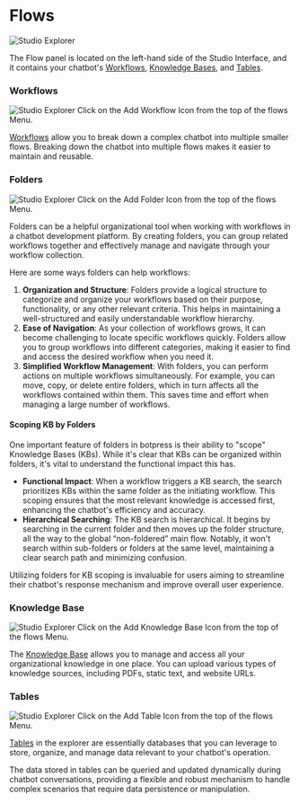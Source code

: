 # Flows

![Studio Explorer](/docs/content/studio-explorer.png)

The Flow panel is located on the left-hand side of the Studio Interface, and it contains your chatbot's [Workflows](./workflows/), [Knowledge Bases](./knowledge-base/), and [Tables](./tables/).


### Workflows

![Studio Explorer](/docs/content/add-workflow.png)
Click on the Add Workflow Icon from the top of the flows Menu.

[Workflows](./workflows/) allow you to break down a complex chatbot into multiple smaller flows. Breaking down the chatbot into multiple flows makes it easier to maintain and reusable.

### Folders

![Studio Explorer](/docs/content/add-folder.png)
Click on the Add Folder Icon from the top of the flows Menu.

Folders can be a helpful organizational tool when working with workflows in a chatbot development platform. By creating folders, you can group related workflows together and effectively manage and navigate through your workflow collection.

Here are some ways folders can help workflows:
1. **Organization and Structure**: Folders provide a logical structure to categorize and organize your workflows based on their purpose, functionality, or any other relevant criteria. This helps in maintaining a well-structured and easily understandable workflow hierarchy.
2. **Ease of Navigation**: As your collection of workflows grows, it can become challenging to locate specific workflows quickly. Folders allow you to group workflows into different categories, making it easier to find and access the desired workflow when you need it.
3. **Simplified Workflow Management**: With folders, you can perform actions on multiple workflows simultaneously. For example, you can move, copy, or delete entire folders, which in turn affects all the workflows contained within them. This saves time and effort when managing a large number of workflows.


#### Scoping KB by Folders

One important feature of folders in botpress is their ability to "scope" Knowledge Bases (KBs). While it's clear that KBs can be organized within folders, it's vital to understand the functional impact this has.

- **Functional Impact**: When a workflow triggers a KB search, the search prioritizes KBs within the same folder as the initiating workflow. This scoping ensures that the most relevant knowledge is accessed first, enhancing the chatbot's efficiency and accuracy.
- **Hierarchical Searching**: The KB search is hierarchical. It begins by searching in the current folder and then moves up the folder structure, all the way to the global “non-foldered” main flow. Notably, it won't search within sub-folders or folders at the same level, maintaining a clear search path and minimizing confusion.

Utilizing folders for KB scoping is invaluable for users aiming to streamline their chatbot's response mechanism and improve overall user experience.

### Knowledge Base

![Studio Explorer](/docs/content/add-kb.png)
Click on the Add Knowledge Base Icon from the top of the flows Menu.

The [Knowledge Base](./knowledge-base/) allows you to manage and access all your organizational knowledge in one place. You can upload various types of knowledge sources, including PDFs, static text, and website URLs.


### Tables

![Studio Explorer](/docs/content/add-table.png)
Click on the Add Table Icon from the top of the flows Menu.

[Tables](./tables/) in the explorer are essentially databases that you can leverage to store, organize, and manage data relevant to your chatbot's operation.

The data stored in tables can be queried and updated dynamically during chatbot conversations, providing a flexible and robust mechanism to handle complex scenarios that require data persistence or manipulation.
